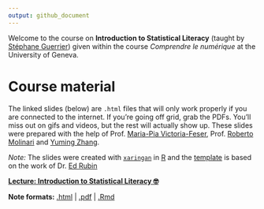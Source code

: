 ```yaml
---
output: github_document
---
```


Welcome to the course on **Introduction to Statistical Literacy** (taught by [Stéphane Guerrier](https://stephaneguerrier.com/)) given within the course *Comprendre le numérique* at the University of Geneva.

# Course material

The linked slides (below) are `.html` files that will only work properly if you are connected to the internet. If you're going off grid, grab the PDFs. You'll miss out on gifs and videos, but the rest will actually show up. These slides were prepared with the help of Prof. [Maria-Pia Victoria-Feser](https://www.unige.ch/gsem/en/research/faculty/all/maria-pia-victoria-feser/), Prof. [Roberto Molinari](https://github.com/robertomolinari) and [Yuming Zhang](https://github.com/Yuming-Zhang).

*Note:* The slides were created with [`xaringan`](https://github.com/yihui/xaringan/wiki) in [R](cran.r-project.org) and the [template](https://github.com/edrubin/EC607S20) is based on the work of Dr. [Ed Rubin](https://edrub.in)

**[Lecture: Introduction to Statistical Literacy 🤓 ](https://raw.githack.com/stephaneguerrier/StatLiteracy/master/slides.html)**

**Note formats:** [.html](https://raw.githack.com/stephaneguerrier/StatLiteracy/master/slides.html) |
[.pdf](https://raw.githack.com/stephaneguerrier/StatLiteracy/master/slides.pdf) |
[.Rmd](https://raw.githack.com/stephaneguerrier/StatLiteracy/master/slides.Rmd)
